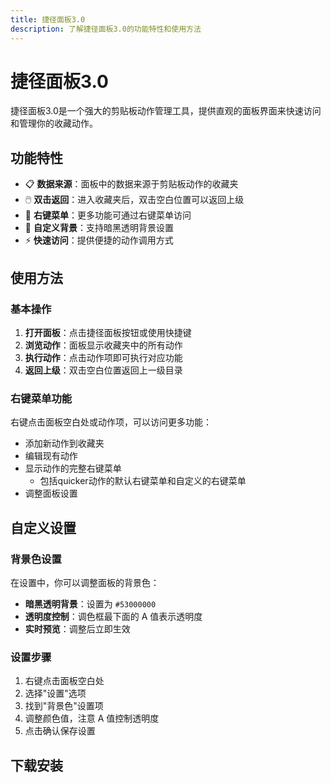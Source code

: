 ```yaml
---
title: 捷径面板3.0
description: 了解捷径面板3.0的功能特性和使用方法
---
```


# 捷径面板3.0

捷径面板3.0是一个强大的剪贴板动作管理工具，提供直观的面板界面来快速访问和管理你的收藏动作。

## 功能特性

- 📋 **数据来源**：面板中的数据来源于剪贴板动作的收藏夹
- 🖱️ **双击返回**：进入收藏夹后，双击空白位置可以返回上级
- 🎯 **右键菜单**：更多功能可通过右键菜单访问
- 🎨 **自定义背景**：支持暗黑透明背景设置
- ⚡ **快速访问**：提供便捷的动作调用方式

## 使用方法

### 基本操作

1. **打开面板**：点击捷径面板按钮或使用快捷键
2. **浏览动作**：面板显示收藏夹中的所有动作
3. **执行动作**：点击动作项即可执行对应功能
4. **返回上级**：双击空白位置返回上一级目录

### 右键菜单功能

右键点击面板空白处或动作项，可以访问更多功能：

- 添加新动作到收藏夹
- 编辑现有动作
- 显示动作的完整右键菜单
    * 包括quicker动作的默认右键菜单和自定义的右键菜单
- 调整面板设置

## 自定义设置

### 背景色设置

在设置中，你可以调整面板的背景色：

- **暗黑透明背景**：设置为 `#53000000`
- **透明度控制**：调色框最下面的 A 值表示透明度
- **实时预览**：调整后立即生效

### 设置步骤

1. 右键点击面板空白处
2. 选择"设置"选项
3. 找到"背景色"设置项
4. 调整颜色值，注意 A 值控制透明度
5. 点击确认保存设置


## 下载安装

<QuickerActionInstallButton 
  actionId="4b3b6a69-15b9-4ca1-447b-08da37d44e37"
  title="捷径面板3.0"
/>
